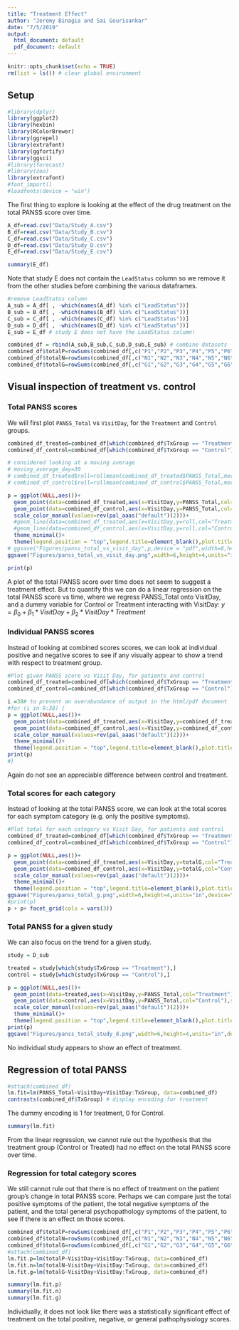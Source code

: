 ```yaml
---
title: "Treatment Effect"
author: "Jeremy Binagia and Sai Gourisankar"
date: "7/5/2019"
output:
  html_document: default
  pdf_document: default
---
```


```r
knitr::opts_chunk$set(echo = TRUE)
rm(list = ls()) # clear global environment 
```

## Setup 
```r
#library(dplyr)
library(ggplot2)
library(hexbin)
library(RColorBrewer)
library(ggrepel)
library(extrafont)
library(ggfortify)
library(ggsci)
#library(forecast)
#library(zoo)
library(extrafont)
#font_import()
#loadfonts(device = "win")
```

The first thing to explore is looking at the effect of the drug treatment on the total PANSS score over time.
```r
A_df=read.csv("Data/Study_A.csv")
B_df=read.csv("Data/Study_B.csv")
C_df=read.csv("Data/Study_C.csv")
D_df=read.csv("Data/Study_D.csv")
E_df=read.csv("Data/Study_E.csv")

summary(E_df)
```

Note that study E does not contain the `LeadStatus` column so we remove it from the other studies before combining the various dataframes. 
```r
#remove LeadStatus column
A_sub = A_df[ , -which(names(A_df) %in% c("LeadStatus"))]
B_sub = B_df[ , -which(names(B_df) %in% c("LeadStatus"))]
C_sub = C_df[ , -which(names(C_df) %in% c("LeadStatus"))]
D_sub = D_df[ , -which(names(D_df) %in% c("LeadStatus"))]
E_sub = E_df # study E does not have the LeadStatus column!

combined_df = rbind(A_sub,B_sub,C_sub,D_sub,E_sub) # combine datasets
combined_df$totalP=rowSums(combined_df[,c("P1","P2","P3","P4","P5","P6","P7")])
combined_df$totalN=rowSums(combined_df[,c("N1","N2","N3","N4","N5","N6","N7")])
combined_df$totalG=rowSums(combined_df[,c("G1","G2","G3","G4","G5","G6","G7","G8","G9","G10","G11","G12","G13","G14","G15","G16")])
```

## Visual inspection of treatment vs. control 
### Total PANSS scores 
We will first plot `PANSS_Total` vs `VisitDay`, for the `Treatment` and `Control` groups. 
```r
combined_df_treated=combined_df[which(combined_df$TxGroup == "Treatment"),]
combined_df_control=combined_df[which(combined_df$TxGroup == "Control"),]

# considered looking at a moving average
# moving_average_day=30
# combined_df_treated$roll=rollmean(combined_df_treated$PANSS_Total,moving_average_day,na.pad=TRUE)
# combined_df_control$roll=rollmean(combined_df_control$PANSS_Total,moving_average_day,na.pad=TRUE)

p = ggplot(NULL,aes())+
  geom_point(data=combined_df_treated,aes(x=VisitDay,y=PANSS_Total,col="Treatment"),size=0.5)+
  geom_point(data=combined_df_control,aes(x=VisitDay,y=PANSS_Total,col="Control"),size=0.5)+
  scale_color_manual(values=rev(pal_aaas("default")(2)))+
  #geom_line(data=combined_df_treated,aes(x=VisitDay,y=roll,col="Treatment"))+
  #geom_line(data=combined_df_control,aes(x=VisitDay,y=roll,col="Control"))+
  theme_minimal()+
  theme(legend.position = "top",legend.title=element_blank(),plot.title=element_text(hjust=0.5,size=10,family="Lato"),plot.subtitle=element_text(hjust=0.5,size=8,family="Lato"),text=element_text(size=10,family="Lato"))
# ggsave("Figures/panss_total_vs_visit_day",p,device = "pdf",width=6,height=6,units="in",dpi="retina")
ggsave("Figures/panss_total_vs_visit_day.png",width=6,height=4,units="in",device="png",dpi="retina")
```


```r
print(p)
```

A plot of the total PANSS score over time does not seem to suggest a treatment effect. But to quantify this we can do a linear regression on the total PANSS score vs time, where we regress PANSS_Total onto VisitDay, and a dummy variable for Control or Treatment interacting with VisitDay: $y=\beta_0 + \beta_1*VisitDay + \beta_2*VisitDay*Treatment$

### Individual PANSS scores
Instead of looking at combined scores scores, we can look at individual positive and negative scores to see if any visually appear to show a trend with respect to treatment group. 
```r
#Plot given PANSS score vs Visit Day, for patients and control
combined_df_treated=combined_df[which(combined_df$TxGroup == "Treatment"),]
combined_df_control=combined_df[which(combined_df$TxGroup == "Control"),]

i =38# to prevent an overabundance of output in the html/pdf document 
#for (i in 9:38) {
p = ggplot(NULL,aes())+
  geom_point(data=combined_df_treated,aes(x=VisitDay,y=combined_df_treated[,i],col="Treatment"),size=0.5)+
  geom_point(data=combined_df_control,aes(x=VisitDay,y=combined_df_control[,i],col="Control"),size=0.5)+
  scale_color_manual(values=rev(pal_aaas("default")(2)))+
  theme_minimal()+
  theme(legend.position = "top",legend.title=element_blank(),plot.title=element_text(hjust=0.5,size=10,family="Lato"),plot.subtitle=element_text(hjust=0.5,size=8,family="Lato"),text=element_text(size=10,family="Lato"))
print(p)
#}
```
Again do not see an appreciable difference between control and treatment. 

### Total scores for each category 
Instead of looking at the total PANSS score, we can look at the total scores for each symptom category (e.g. only the positive symptoms). 
```r
#Plot total for each category vs Visit Day, for patients and control
combined_df_treated=combined_df[which(combined_df$TxGroup == "Treatment"),]
combined_df_control=combined_df[which(combined_df$TxGroup == "Control"),]

p = ggplot(NULL,aes())+
  geom_point(data=combined_df_treated,aes(x=VisitDay,y=totalG,col="Treatment"),size=0.5)+
  geom_point(data=combined_df_control,aes(x=VisitDay,y=totalG,col="Control"),size=0.5)+
  scale_color_manual(values=rev(pal_aaas("default")(2)))+
  theme_minimal()+
  theme(legend.position = "top",legend.title=element_blank(),plot.title=element_text(hjust=0.5,size=10,family="Lato"),plot.subtitle=element_text(hjust=0.5,size=8,family="Lato"),text=element_text(size=10,family="Lato"))
ggsave("Figures/panss_total_g.png",width=6,height=4,units="in",device="png",dpi="retina")
#print(p)
p + p+ facet_grid(cols = vars(3))
```

### Total PANSS for a given study
We can also focus on the trend for a given study. 
```r
study = D_sub

treated = study[which(study$TxGroup == "Treatment"),]
control = study[which(study$TxGroup == "Control"),]

p = ggplot(NULL,aes())+
  geom_point(data=treated,aes(x=VisitDay,y=PANSS_Total,col="Treatment"),size=0.5)+
  geom_point(data=control,aes(x=VisitDay,y=PANSS_Total,col="Control"),size=0.5)+
  scale_color_manual(values=rev(pal_aaas("default")(2)))+
  theme_minimal()+
  theme(legend.position = "top",legend.title=element_blank(),plot.title=element_text(hjust=0.5,size=10,family="Lato"),plot.subtitle=element_text(hjust=0.5,size=8,family="Lato"),text=element_text(size=10,family="Lato"))
print(p)
ggsave("Figures/panss_total_study_d.png",width=6,height=4,units="in",device="png",dpi="retina")
```
No individual study appears to show an effect of treatment. 

## Regression of total PANSS
```r
#attach(combined_df)
lm.fit=lm(PANSS_Total~VisitDay+VisitDay:TxGroup, data=combined_df)
contrasts(combined_df$TxGroup) # display encoding for treatment 
```
The dummy encoding is 1 for treatment, 0 for Control.

```r
summary(lm.fit)
```

From the linear regression, we cannot rule out the hypothesis that the treatment group (Control or Treated) had no effect on the total PANSS score over time. 

<!-- ### Exploring individual patients -->
<!-- But maybe what we need to do is look at each patient individually - given they may have started at different total PANSS (so different severities of the disease), we need to look at their individual differences in total PANSS over time, in treatment and control groups. *bookmark* -->
<!-- ```{r create delta PANSS} -->
<!-- combined_df_zero = combined_df[which(combined_df$VisitDay==0),] # 0 day values for all patients -->
<!-- combined_df$deltaPANSS = combined_df$PANSS_Total -->

<!-- for (id in combined_df_zero$PatientID){ -->

<!--   zeroValue = combined_df_zero[which(combined_df_zero$PatientID==id),]$PANSS_Total # integer zero value -->
<!--   combined_df[which(combined_df$PatientID==id),]$deltaPANSS =     combined_df[which(combined_df$PatientID==id),]$PANSS_Total - zeroValue # calculate difference from start to finish -->

<!-- } -->
<!-- ``` -->

<!-- ```{r plot delta PANSS} -->
<!-- combined_df_treated=combined_df[which(combined_df$TxGroup == "Treatment"),] -->
<!-- combined_df_control=combined_df[which(combined_df$TxGroup == "Control"),] -->

<!-- # moving_average_day=30 -->
<!-- # combined_df_treated$roll=rollmean(combined_df_treated$deltaPANSS,moving_average_day,na.pad=TRUE) -->
<!-- # combined_df_control$roll=rollmean(combined_df_control$deltaPANSS,moving_average_day,na.pad=TRUE) -->

<!-- p=ggplot(NULL,aes())+ -->
<!--   geom_point(data=combined_df_treated,aes(x=VisitDay,y=deltaPANSS,col="Treatment"),size=0.5)+ -->
<!--   geom_point(data=combined_df_control,aes(x=VisitDay,y=deltaPANSS,col="Control"),size=0.5)+ -->
<!--   scale_color_manual(values=rev(pal_aaas("default")(2)))+ -->
<!--   #geom_line(data=combined_df_treated,aes(x=VisitDay,y=roll,col="Treatment"))+ -->
<!--   #geom_line(data=combined_df_control,aes(x=VisitDay,y=roll,col="Control"))+ -->
<!--   theme_minimal()+ -->
<!--   theme(legend.title=element_blank(),plot.title=element_text(hjust=0.5,size=10,family="Lato"),plot.subtitle=element_text(hjust=0.5,size=8,family="Lato"),text=element_text(size=10,family="Lato")) -->
<!-- print(p) -->
<!-- ``` -->
<!-- All this did was rescale the data. But we can re-do the linear regression and see if there is an effect of treatment on total PANSS score difference for each patient: -->
<!-- ```{r delta linear regression} -->
<!-- #attach(combined_df) -->
<!-- lm.fit=lm(deltaPANSS~VisitDay+VisitDay:TxGroup) -->
<!-- summary(lm.fit) -->
<!-- ``` -->

### Regression for total category scores
We still cannot rule out that there is no effect of treatment on the patient group's change in total PANSS score. Perhaps we can compare just the total positive symptoms of the patient, the total negative symptoms of the patient, and the total general psychopathology symptoms of the patient, to see if there is an effect on those scores. 
```r
combined_df$totalP=rowSums(combined_df[,c("P1","P2","P3","P4","P5","P6","P7")])
combined_df$totalN=rowSums(combined_df[,c("N1","N2","N3","N4","N5","N6","N7")])
combined_df$totalG=rowSums(combined_df[,c("G1","G2","G3","G4","G5","G6","G7","G8","G9","G10","G11","G12","G13","G14","G15","G16")])
#attach(combined_df)
lm.fit.p=lm(totalP~VisitDay+VisitDay:TxGroup, data=combined_df)
lm.fit.n=lm(totalN~VisitDay+VisitDay:TxGroup, data=combined_df)
lm.fit.g=lm(totalG~VisitDay+VisitDay:TxGroup, data=combined_df)
```

```r
summary(lm.fit.p)
summary(lm.fit.n)
summary(lm.fit.g)
```

Individually, it does not look like there was a statistically significant effect of treatment on the total positive, negative, or general pathophysiology scores. 

